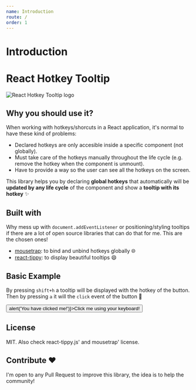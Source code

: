 ```yaml
---
name: Introduction
route: /
order: 1
---
```


<GithubLink />

# Introduction

<div style={{ textAlign: 'center'}}>
  <h1>React Hotkey Tooltip</h1> 
  <img src={logo} style={{width: '200px'}} alt="React Hotkey Tooltip logo" />
</div>


## Why you should use it?

When working with hotkeys/shorcuts in a React application, it's normal to have these kind of problems:
* Declared hotkeys are only accesible inside a specific component (not globally).
* Must take care of the hotkeys manually throughout the life cycle (e.g. remove the hotkey when the component is unmount).
* Have to provide a way so the user can see all the hotkeys on the screen.

This library helps you by declaring **global hotkeys** that automatically will be **updated by any life cycle** of the component and show a **tooltip with its hotkey** ✨

## Built with

Why mess up with `document.addEventListener` or positioning/styling tooltips if there are a lot of open source libraries that can do that for me. This are the chosen ones!

* [mousetrap](https://github.com/ccampbell/mousetrap): to bind and unbind hotkeys globally 🌐
* [react-tippy](https://github.com/tvkhoa/react-tippy): to display beautiful tooltips 😄

## Basic Example

By pressing `shift+h` a tooltip will be displayed with the hotkey of the button. Then by pressing `a` it will the `click` event of the button 🎉

<div style={{ textAlign: 'center '}}>
     <HotkeyProvider>
    <Hotkey combination="a" onPress="click">
      <button onClick={() => alert('You have clicked me!')}>Click me using your keyboard!</button>
    </Hotkey>
  </HotkeyProvider>
</div>

## License

MIT. Also check react-tippy.js' and mousetrap' license.

## Contribute ❤️

I'm open to any Pull Request to improve this library, the idea is to help the community!

<NextSection url="/getting-started" name="Getting Started"/>
